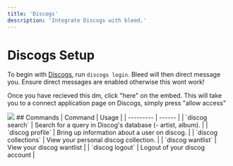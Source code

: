 ```yaml
---
title: 'Discogs'
description: 'Integrate Discogs with bleed.'
---
```

# Discogs Setup
To begin with [Discogs](https://www.discogs.com/), run `discogs login`. Bleed will then direct message you. Ensure direct messages are enabled otherwise this wont work!

Once you have recieved this dm, click "here" on the embed. This will take you to a connect application page on Discogs, simply press "allow access"
<Frame type="glass">
  <img src="https://i.imgur.com/bhrGVXO.png"/>
</Frame>
## Commands
| Command | Usage |
| --------- | ------ |
| `discog search` | Search for a query in Discog's database (- artist, album). |
| `discog profile` | Bring up information about a user on discog. |
| `discog collections` | View your personal discog collection. |
| `discog wantlist` | View your discog wantlist |
| `discog logout` | Logout of your discog account |

